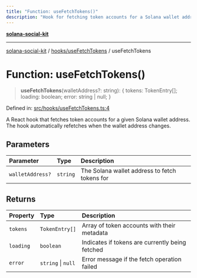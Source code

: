```yaml
---
title: "Function: useFetchTokens()"
description: "Hook for fetching token accounts for a Solana wallet address"
---
```


[**solana-social-kit**](../../../README.mdx)

***

[solana-social-kit](../../../README.mdx) / [hooks/useFetchTokens](../README.mdx) / useFetchTokens

# Function: useFetchTokens()

> **useFetchTokens**(walletAddress?: string): { tokens: TokenEntry[]; loading: boolean; error: string | null; }

Defined in: [src/hooks/useFetchTokens.ts:4](https://github.com/SendArcade/solana-app-kit/blob/main/src/hooks/useFetchTokens.ts#L4)

A React hook that fetches token accounts for a given Solana wallet address.
The hook automatically refetches when the wallet address changes.

## Parameters

| Parameter | Type | Description |
| :------ | :------ | :------ |
| `walletAddress?` | `string` | The Solana wallet address to fetch tokens for |

## Returns

| Property | Type | Description |
| :------ | :------ | :------ |
| `tokens` | `TokenEntry[]` | Array of token accounts with their metadata |
| `loading` | `boolean` | Indicates if tokens are currently being fetched |
| `error` | `string` \| `null` | Error message if the fetch operation failed | 